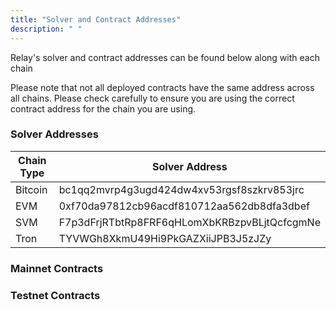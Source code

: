 ```yaml
---
title: "Solver and Contract Addresses"
description: " "
---
```



Relay's solver and contract addresses can be found below along with each chain

<Info>
  Please note that not all deployed contracts have the same address across all
  chains. Please check carefully to ensure you are using the correct contract
  address for the chain you are using.
</Info>

### Solver Addresses

| Chain Type | Solver Address                               |
| ---------- | -------------------------------------------- |
| Bitcoin    | bc1qq2mvrp4g3ugd424dw4xv53rgsf8szkrv853jrc   |
| EVM        | 0xf70da97812cb96acdf810712aa562db8dfa3dbef   |
| SVM        | F7p3dFrjRTbtRp8FRF6qHLomXbKRBzpvBLjtQcfcgmNe |
| Tron       | TYVWGh8XkmU49Hi9PkGAZXiiJPB3J5zJZy           |

### Mainnet Contracts

<Contracts id="mainnetContracts" env="mainnets" />

### Testnet Contracts

<Contracts id="testnetContracts" env="testnets" />